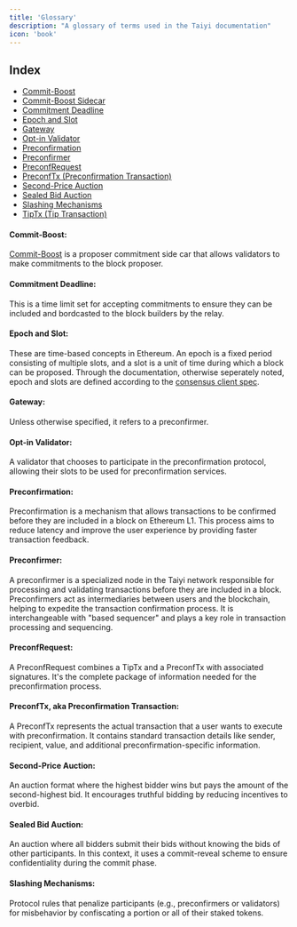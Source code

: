 ```yaml
---
title: 'Glossary'
description: "A glossary of terms used in the Taiyi documentation"
icon: 'book'
---
```

## Index

- [Commit-Boost](#commit-boost)
- [Commit-Boost Sidecar](#commit-boost-sidecar)
- [Commitment Deadline](#commitment-deadline)
- [Epoch and Slot](#epoch-and-slot)
- [Gateway](#gateway)
- [Opt-in Validator](#opt-in-validator)
- [Preconfirmation](#preconfirmation)
- [Preconfirmer](#preconfirmer)
- [PreconfRequest](#preconfrequest)
- [PreconfTx (Preconfirmation Transaction)](#preconftx-preconfirmation-transaction)
- [Second-Price Auction](#second-price-auction)
- [Sealed Bid Auction](#sealed-bid-auction)
- [Slashing Mechanisms](#slashing-mechanisms)
- [TipTx (Tip Transaction)](#tiptx-tip-transaction)


#### Commit-Boost:
[Commit-Boost](https://github.com/Commit-Boost/commit-boost-client) is a proposer commitment side car that allows validators to make commitments to the block proposer.

#### Commitment Deadline:
This is a time limit set for accepting commitments to ensure they can be included and bordcasted to the block builders by the relay.

#### Epoch and Slot:
These are time-based concepts in Ethereum. An epoch is a fixed period consisting of multiple slots, and a slot is a unit of time during which a block can be proposed. Through the documentation, otherwise seperately noted, epoch and slots are defined according to the [consensus client spec](https://github.com/ethereum/consensus-specs). 

#### Gateway:
Unless otherwise specified, it refers to a preconfirmer. 

#### Opt-in Validator:
A validator that chooses to participate in the preconfirmation protocol, allowing their slots to be used for preconfirmation services.

#### Preconfirmation:
Preconfirmation is a mechanism that allows transactions to be confirmed before they are included in a block on Ethereum L1. This process aims to reduce latency and improve the user experience by providing faster transaction feedback.

#### Preconfirmer:
A preconfirmer is a specialized node in the Taiyi network responsible for processing and validating transactions before they are included in a block. Preconfirmers act as intermediaries between users and the blockchain, helping to expedite the transaction confirmation process. It is interchangeable with "based sequencer" and plays a key role in transaction processing and sequencing.

#### PreconfRequest:
A PreconfRequest combines a TipTx and a PreconfTx with associated signatures. It's the complete package of information needed for the preconfirmation process.

#### PreconfTx, aka Preconfirmation Transaction:
A PreconfTx represents the actual transaction that a user wants to execute with preconfirmation. It contains standard transaction details like sender, recipient, value, and additional preconfirmation-specific information.

#### Second-Price Auction:
An auction format where the highest bidder wins but pays the amount of the second-highest bid. It encourages truthful bidding by reducing incentives to overbid.

#### Sealed Bid Auction:
An auction where all bidders submit their bids without knowing the bids of other participants. In this context, it uses a commit-reveal scheme to ensure confidentiality during the commit phase.

#### Slashing Mechanisms:
Protocol rules that penalize participants (e.g., preconfirmers or validators) for misbehavior by confiscating a portion or all of their staked tokens.
